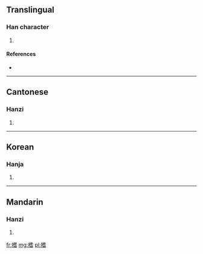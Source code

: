 ==Translingual==

===Han character===
{{Han char|rn=75|rad=木|as=10|sn=14|four=4496<sub>1</sub>|canj=木十心日 (DJPA)}}

# {{defn|Han|sort=木10}}

====References====
* {{Han ref|kx=0544.190|dkj=15275|dj=0932.030|hdz=21260.080|uh=69B0|ud=27056|bh=E243|bd=57923}}

----

==Cantonese==

===Hanzi===
{{yue-hanzi|jyut=|y=ji2}}

# {{defn|lang=yue|sort=木10}}

----

==Korean==

===Hanja===
{{ko-hanja|hangeul=지|eumhun=|rv=ji|mr=chi|y=ci}}

# {{defn|lang=ko|sort=木10}}

----

==Mandarin==

===Hanzi===
{{cmn-hanzi|pin=[[zhī]] ([[zhi1]])|wg=chih<sup>1</sup>}}

# {{defn|lang=cmn|sort=木10}}

[[fr:榰]]
[[mg:榰]]
[[pl:榰]]